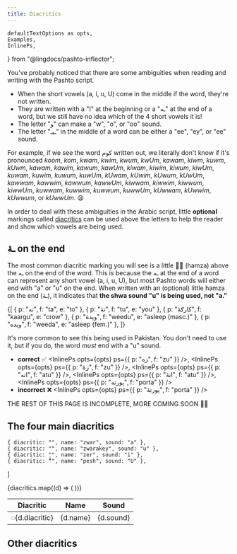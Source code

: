 ```yaml
---
title: Diacritics
---
```


    defaultTextOptions as opts,
    Examples,
    InlinePs,
} from "@lingdocs/pashto-inflector";

You've probably noticed that there are some ambiguities when reading and writing with the Pashto script.

- When the short vowels (a, i, u, U) come in the middle if the word, they're not written.
- They are written with a "ا" at the beginning or a "ـه" at the end of a word, but we still have no idea which of the 4 short vowels it is!
- The letter "و" can make a "w", "o", or "oo" sound.
- The letter "ـیـ" in the middle of a word can be either a "ee", "ey", or "ee" sound.

For example, if we see the word کوم written out, we literally don't know if it's pronounced *koom*, *kom*, *kwam*, *kwim*, *kwum*, *kwUm*, *kawam*, *kiwm*, *kuwm*, *kUwm*, *kawam*, *kawim*, *kawum*, *kawUm*, *kiwam*, *kiwim*, *kiwum*, *kiwUm*, *kuwam*, *kuwim*, *kuwum*, *kuwUm*, *kUwam*, *kUwim*, *kUwum*, *kUwUm*, *kawwam*, *kawwim*, *kawwum*, *kawwUm*, *kiwwam*, *kiwwim*, *kiwwum*, *kiwwUm*, *kuwwam*, *kuwwim*, *kuwwum*, *kuwwUm*, *kUwwam*, *kUwwim*, *kUwwum*, or *kUwwUm*. 😫

In order to deal with these ambiguities in the Arabic script, little **optional** markings called [diacritics](https://en.wikipedia.org/wiki/Diacritic) can be used above the letters to help the reader and show which vowels are being used.

## ـهٔ on the end

The most common diacritic marking you will see is a little ◌ٔ (hamza) above the ـه on the end of the word. This is because the ـه at the end of a word can represent any short vowel (a, i, u, U), but most Pashto words will either end with "a" or "u" on the end. When written with an (optional) little hamza on the end (ـهٔ), it indicates that **the shwa sound "u" is being used, not "a."**

<Examples opts={opts}>{[
    { p: "ته", f: "ta", e: "to" },
    { p: "تهٔ", f: "tu", e: "you" },
    { p: "کارګهٔ", f: "kaargu", e: "crow" },
    { p: "ویدهٔ", f: "weedu", e: "asleep (masc.)" },
    { p: "ویده", f: "weeda", e: "asleep (fem.)" },
]}</Examples>

It's more common to see this being used in Pakistan. You don't need to use it, but if you do, the word *must* end with a "u" sound.

- **correct** ✅ <InlinePs opts={opts} ps={{ p: "زه", f: "zu" }} />, <InlinePs opts={opts} ps={{ p: "زهٔ", f: "zu" }} />, <InlinePs opts={opts} ps={{ p: "اته", f: "atu" }} />, <InlinePs opts={opts} ps={{ p: "اتهٔ", f: "atu" }} />, <InlinePs opts={opts} ps={{ p: "پورته", f: "porta" }} />
- **incorrect** ❌ <InlinePs opts={opts} ps={{ p: "پورتهٔ", f: "porta" }} />

THE REST OF THIS PAGE IS INCOMPLETE, MORE COMING SOON 👷‍♂️

## The four main diacritics

    { diacritic: "َ", name: "zwar", sound: "a" },
    { diacritic: "ٙ", name: "zwarakey", sound: "u" },
    { diacritic: "ِ", name: "zer", sound: "i" },
    { diacritic: "ُ", name: "pesh", sound: "U" },
]

<table className="table">
    <thead>
        <tr>
            <th scope="col">Diacritic</th>
            <th scope="col">Name</th>
            <th scope="col">Sound</th>
        </tr>
    </thead>
    <tbody>
        {diacritics.map((d) => (
            <tr key={d.diacritic}>
                <td>
                    <div className="h2">◌{d.diacritic}</div>
                </td>
                <td>{d.name}</td>
                <td>{d.sound}</td>
            </tr>
        ))}
    </tbody>
</table>

## Other diacritics
